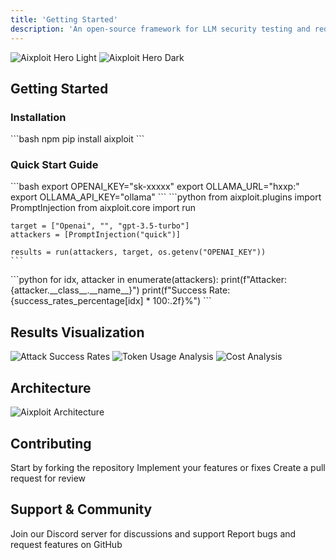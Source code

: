 ```yaml
---
title: 'Getting Started'
description: 'An open-source framework for LLM security testing and red teaming'
---
```


<img
  className="block dark:hidden"
  src="/images/aixploit-banner-light.png"
  alt="Aixploit Hero Light"
/>
<img
  className="hidden dark:block"
  src="/images/aixploit-banner-dark.png"
  alt="Aixploit Hero Dark"
/>


## Getting Started

### Installation

<CodeGroup>
  ```bash npm
  pip install aixploit
  ```
</CodeGroup>

### Quick Start Guide

<AccordionGroup>
  <Accordion title="1. Environment Setup">
    ```bash
    export OPENAI_KEY="sk-xxxxx"
    export OLLAMA_URL="hxxp:"
    export OLLAMA_API_KEY="ollama"
    ```
  </Accordion>
  <Accordion title="2. Basic Implementation">
    ```python
    from aixploit.plugins import PromptInjection
    from aixploit.core import run

    target = ["Openai", "", "gpt-3.5-turbo"]
    attackers = [PromptInjection("quick")]
    
    results = run(attackers, target, os.getenv("OPENAI_KEY"))
    ```
  </Accordion>
  <Accordion title="3. View Results">
    ```python
    for idx, attacker in enumerate(attackers):
        print(f"Attacker: {attacker.__class__.__name__}")
        print(f"Success Rate: {success_rates_percentage[idx] * 100:.2f}%")
    ```
  </Accordion>
</AccordionGroup>

## Results Visualization

<Tabs>
  <Tab title="Success Rates">
    <Frame>
      <img src="/images/success-rates-chart.png" alt="Attack Success Rates" />
    </Frame>
  </Tab>
  <Tab title="Token Usage">
    <Frame>
      <img src="/images/token-usage-chart.png" alt="Token Usage Analysis" />
    </Frame>
  </Tab>
  <Tab title="Cost Analysis">
    <Frame>
      <img src="/images/cost-analysis-chart.png" alt="Cost Analysis" />
    </Frame>
  </Tab>
</Tabs>

## Architecture

<Frame>
  <img src="/images/aixploit-architecture.png" alt="Aixploit Architecture" />
</Frame>

## Contributing

<CardGroup cols={3}>
  <Card title="Fork Repository" icon="code-fork">
    Start by forking the repository
  </Card>
  <Card title="Make Changes" icon="code">
    Implement your features or fixes
  </Card>
  <Card title="Submit PR" icon="code-pull-request">
    Create a pull request for review
  </Card>
</CardGroup>

## Support & Community

<CardGroup cols={2}>
  <Card title="Discord Community" icon="discord">
    Join our Discord server for discussions and support
  </Card>
  <Card title="GitHub Issues" icon="github">
    Report bugs and request features on GitHub
  </Card>
</CardGroup>
